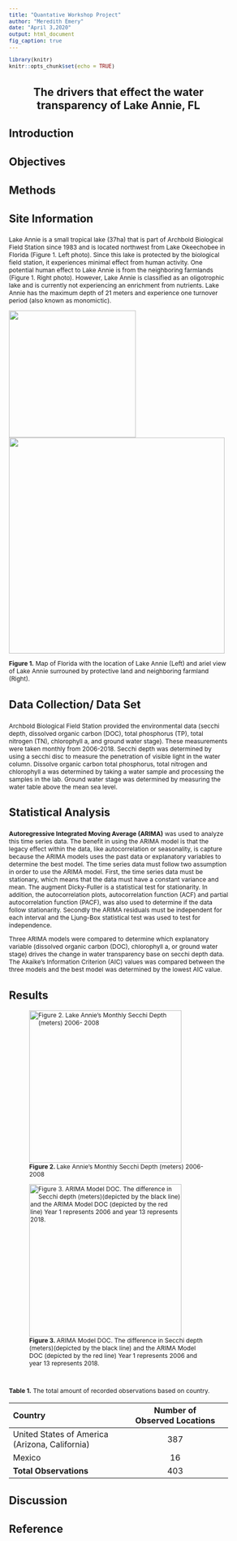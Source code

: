 ```yaml
---
title: "Quantative Workshop Project"
author: "Meredith Emery"
date: "April 3,2020"
output: html_document
fig_caption: true
---
```


<style type="text/css">
h1.title{font-size:18px}
.author{font-size:16px}
.date{font-size:16px}
/* Headers */h1,h2,h3,h4{font-size: 16pt}
body{/*Normal */ font-size:12px}
</style>

```r
library(knitr)
knitr::opts_chunk$set(echo = TRUE)

```


<center><h1> The drivers that effect the water transparency of Lake Annie, FL </h1></center>


## Introduction

### Objectives

## Methods

### Site Information 
Lake Annie is a small tropical lake (37ha) that is part of Archbold Biological Field Station since 1983 and is located northwest from Lake Okeechobee in Florida (Figure 1. Left photo). Since this lake is protected by the biological field station, it experiences minimal effect from human activity. One potential human effect to Lake Annie is from the neighboring farmlands (Figure 1. Right photo). However, Lake Annie is classified as an oligotrophic lake and is currently not experiencing an enrichment from nutrients. Lake Annie has the maximum depth of 21 meters and experience one turnover period (also known as monomictic). 


![](C:/Users/Mere/Desktop/FIU Courses/Spring 2020/Quantative Ecology_WS/Project/Paper/Images_Figures/Lake_Annie_Map_5.png){width=250px} ![](C:/Users/Mere/Desktop/FIU Courses/Spring 2020/Quantative Ecology_WS/Project/Paper/Images_Figures/Map_Lak_Annie_close up_2.jpg){width=425px}

**Figure 1.** Map of Florida with the location of Lake Annie (Left) and ariel view of Lake Annie surrouned by protective land and neighboring farmland (Right).

### Data Collection/ Data Set
Archbold Biological Field Station provided the environmental data (secchi depth, dissolved organic carbon (DOC), total phosphorus (TP), total nitrogen (TN), chlorophyll a, and ground water stage). These measurements were taken monthly from 2006-2018. Secchi depth was determined by using a secchi disc to measure the penetration of visible light in the water column. Dissolve organic carbon total phosphorus, total nitrogen and chlorophyll a was determined by taking a water sample and processing the samples in the lab. Ground water stage was determined by measuring the water table above the mean sea level. 


### Statistical Analysis

**Autoregressive Integrated Moving Average (ARIMA)** was used to analyze this time series data. The benefit in using the ARIMA model is that the legacy effect within the data, like autocorrelation or seasonality, is capture because the ARIMA models uses the past data or explanatory variables to determine the best model. The time series data must follow two assumption in order to use the ARIMA model. First, the time series data must be stationary, which means that the data must have a constant variance and mean. The augment Dicky-Fuller is a statistical test for stationarity. In addition, the autocorrelation plots, autocorrelation function (ACF) and partial autocorrelation function (PACF), was also used to determine if the data follow stationarity. Secondly the ARIMA residuals must be independent for each interval and the Ljung-Box statistical test was used to test for independence. 

Three ARIMA models were compared to determine which explanatory variable (dissolved organic carbon (DOC), chlorophyll a, or ground water stage) drives the change in water transparency base on secchi depth data. The Akaike’s Information Criterion (AIC) values was compared between the three models and the best model was determined by the lowest AIC value. 



## Results

![**Figure 2. ** Lake Annie's Monthly Secchi Depth (meters) 2006- 2008](C:/Users/Mere/Desktop/FIU Courses/Spring 2020/Quantative Ecology_WS/Project/Paper/Images_Figures/Monthly_Secchi_2006_2018_Lake_Annie.png){width=400px; height=300px}



![**Figure 3. ** ARIMA Model DOC. The difference in Secchi depth (meters)(depicted by the black line) and the ARIMA Model DOC (depicted by the red line) Year 1 represents 2006 and year 13 represents 2018.](C:/Users/Mere/Desktop/FIU Courses/Spring 2020/Quantative Ecology_WS/Project/Paper/Images_Figures/ARIMA_DOC_Year.png){width=400px; height=300px}

$~$

**Table 1.** The total amount of recorded observations based on country.


|Country|Number of Observed Locations|
|:---|:-----:|:---:|  
|United States of America (Arizona, California)|387|
|Mexico|16|
|**Total Observations**|403|






## Discussion 
 

## Reference
